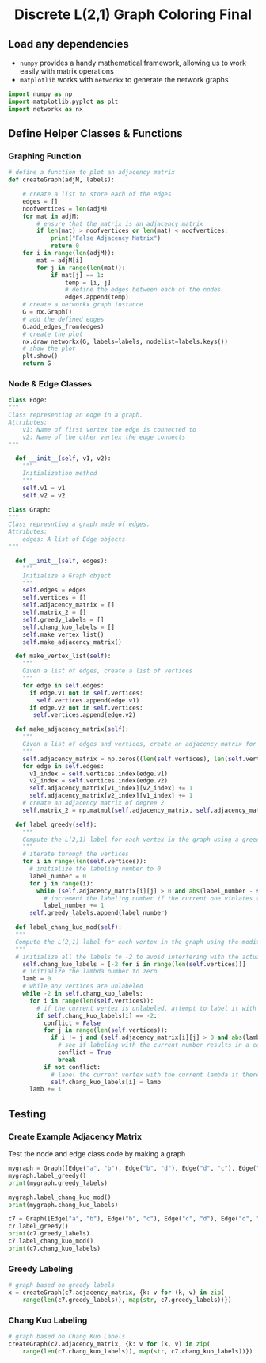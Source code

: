 # Discrete L(2,1) Graph Coloring Final {style="text-align: center;"}

## Load any dependencies

-   `numpy` provides a handy mathematical framework, allowing us to work easily with matrix operations
-   `matplotlib` works with `networkx` to generate the network graphs

```python
import numpy as np
import matplotlib.pyplot as plt
import networkx as nx
```

## Define Helper Classes & Functions

### Graphing Function
```python
# define a function to plot an adjacency matrix
def createGraph(adjM, labels):

    # create a list to store each of the edges
    edges = []
    noofvertices = len(adjM)
    for mat in adjM:
        # ensure that the matrix is an adjacency matrix
        if len(mat) > noofvertices or len(mat) < noofvertices:
            print("False Adjacency Matrix")
            return 0
    for i in range(len(adjM)):
        mat = adjM[i]
        for j in range(len(mat)):
            if mat[j] == 1:
                temp = [i, j]
                # define the edges between each of the nodes
                edges.append(temp)
    # create a networkx graph instance
    G = nx.Graph()
    # add the defined edges
    G.add_edges_from(edges)
    # create the plot
    nx.draw_networkx(G, labels=labels, nodelist=labels.keys())
    # show the plot
    plt.show()
    return G
```

### Node & Edge Classes

```python
class Edge:
"""
Class representing an edge in a graph.
Attributes:
    v1: Name of first vertex the edge is connected to
    v2: Name of the other vertex the edge connects
"""

  def __init__(self, v1, v2):
    """
    Initialization method
    """
    self.v1 = v1
    self.v2 = v2

class Graph:
"""
Class represnting a graph made of edges.
Attributes:
    edges: A list of Edge objects
"""

  def __init__(self, edges):
    """
    Initialize a Graph object
    """
    self.edges = edges
    self.vertices = []
    self.adjacency_matrix = []
    self.matrix_2 = []
    self.greedy_labels = []
    self.chang_kuo_labels = []
    self.make_vertex_list()
    self.make_adjacency_matrix()

  def make_vertex_list(self):
    """
    Given a list of edges, create a list of vertices
    """
    for edge in self.edges:
      if edge.v1 not in self.vertices:
        self.vertices.append(edge.v1)
      if edge.v2 not in self.vertices:
       self.vertices.append(edge.v2)

  def make_adjacency_matrix(self):
    """
    Given a list of edges and vertices, create an adjacency matrix for the graph
    """
    self.adjacency_matrix = np.zeros((len(self.vertices), len(self.vertices)))
    for edge in self.edges:
      v1_index = self.vertices.index(edge.v1)
      v2_index = self.vertices.index(edge.v2)
      self.adjacency_matrix[v1_index][v2_index] += 1
      self.adjacency_matrix[v2_index][v1_index] += 1
    # create an adjacency matrix of degree 2
    self.matrix_2 = np.matmul(self.adjacency_matrix, self.adjacency_matrix)

  def label_greedy(self):
    """
    Compute the L(2,1) label for each vertex in the graph using a greedy algorithm
    """
    # iterate through the vertices
    for i in range(len(self.vertices)):
      # initialize the labeling number to 0
      label_number = 0
      for j in range(i):
        while (self.adjacency_matrix[i][j] > 0 and abs(label_number - self.greedy_labels[j]) < 2) or (self.matrix_2[i][j] > 0 and abs(label_number - self.greedy_labels[j]) < 1):
          # increment the labeling number if the current one violates the L(2,1) labeling rules
          label_number += 1
      self.greedy_labels.append(label_number)

  def label_chang_kuo_mod(self):
  """
  Compute the L(2,1) label for each vertex in the graph using the modified Chang-Kuo algorithm
  """
  # initialize all the labels to -2 to avoid interfering with the actual labels
    self.chang_kuo_labels = [-2 for i in range(len(self.vertices))]
    # initialize the lambda number to zero
    lamb = 0
    # while any vertices are unlabeled
    while -2 in self.chang_kuo_labels:
      for i in range(len(self.vertices)):
        # if the current vertex is unlabeled, attempt to label it with the current lambda
        if self.chang_kuo_labels[i] == -2:
          conflict = False
          for j in range(len(self.vertices)):
            if i != j and (self.adjacency_matrix[i][j] > 0 and abs(lamb - self.chang_kuo_labels[j]) < 2) or (self.matrix_2[i][j] > 0 and abs(lamb - self.chang_kuo_labels[j]) < 1):
              # see if labeling with the current number results in a conflict with the L(2,1) labeling rules
              conflict = True
              break
          if not conflict:
            # label the current vertex with the current lambda if there is no conflict
            self.chang_kuo_labels[i] = lamb
      lamb += 1
```

## Testing

### Create Example Adjacency Matrix

Test the node and edge class code by making a graph

```python
mygraph = Graph([Edge("a", "b"), Edge("b", "d"), Edge("d", "c"), Edge("c", "a")])
mygraph.label_greedy()
print(mygraph.greedy_labels)

mygraph.label_chang_kuo_mod()
print(mygraph.chang_kuo_labels)

c7 = Graph([Edge("a", "b"), Edge("b", "c"), Edge("c", "d"), Edge("d", "e"), Edge("e", "f"), Edge("f", "g"), Edge("g", "a")])
c7.label_greedy()
print(c7.greedy_labels)
c7.label_chang_kuo_mod()
print(c7.chang_kuo_labels)

```

### Greedy Labeling

```python
# graph based on greedy labels
x = createGraph(c7.adjacency_matrix, {k: v for (k, v) in zip(
    range(len(c7.greedy_labels)), map(str, c7.greedy_labels))})

```



### Chang Kuo Labeling

```python
# graph based on Chang Kuo Labels
createGraph(c7.adjacency_matrix, {k: v for (k, v) in zip(
    range(len(c7.chang_kuo_labels)), map(str, c7.chang_kuo_labels))})

```
